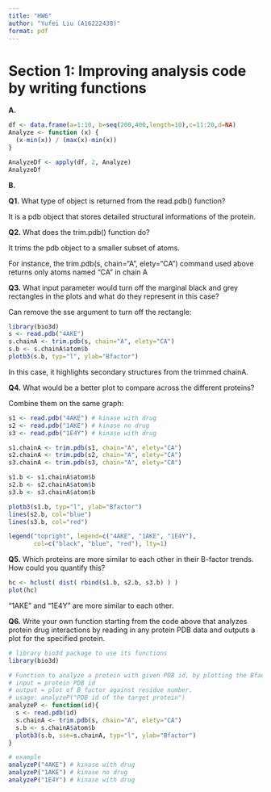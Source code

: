 ```yaml
---
title: "HW6"
author: "Yufei Liu (A16222438)"
format: pdf
---
```

# Section 1:  Improving analysis code by writing functions

**A.**  

```r
df <- data.frame(a=1:10, b=seq(200,400,length=10),c=11:20,d=NA)
Analyze <- function (x) {
  (x-min(x)) / (max(x)-min(x))
}

AnalyzeDf <- apply(df, 2, Analyze)
AnalyzeDf
```

**B.** 

**Q1.** What type of object is returned from the read.pdb() function?

It is a pdb object that stores detailed structural informations of the protein.

**Q2.** What does the trim.pdb() function do?

It trims the pdb object to a smaller subset of atoms.

For instance, the trim.pdb(s, chain="A", elety="CA") command used above returns only atoms named "CA" in chain A

**Q3.** What input parameter would turn off the marginal black and grey rectangles in the plots and what do they represent in this case?

Can remove the sse argument to turn off the rectangle:
```r
library(bio3d)
s <- read.pdb("4AKE")
s.chainA <- trim.pdb(s, chain="A", elety="CA")
s.b <- s.chainA$atom$b
plotb3(s.b, typ="l", ylab="Bfactor")
```
In this case, it highlights secondary structures from the trimmed chainA.

**Q4.** What would be a better plot to compare across the different proteins?

Combine them on the same graph:
```r
s1 <- read.pdb("4AKE") # kinase with drug
s2 <- read.pdb("1AKE") # kinase no drug
s3 <- read.pdb("1E4Y") # kinase with drug

s1.chainA <- trim.pdb(s1, chain="A", elety="CA")
s2.chainA <- trim.pdb(s2, chain="A", elety="CA")
s3.chainA <- trim.pdb(s3, chain="A", elety="CA")

s1.b <- s1.chainA$atom$b
s2.b <- s2.chainA$atom$b
s3.b <- s3.chainA$atom$b

plotb3(s1.b, typ="l", ylab="Bfactor")
lines(s2.b, col="blue")
lines(s3.b, col="red")

legend("topright", legend=c("4AKE", "1AKE", "1E4Y"),
       col=c("black", "blue", "red"), lty=1)
```

**Q5.** Which proteins are more similar to each other in their B-factor trends. How could you quantify this? 
```r
hc <- hclust( dist( rbind(s1.b, s2.b, s3.b) ) )
plot(hc)
```
"1AKE" and "1E4Y" are more similar to each other.

**Q6.** Write your own function starting from the code above that analyzes protein drug interactions by reading in any protein PDB data and outputs a plot for the specified protein.

```r
# library bio3d package to use its functions
library(bio3d)

# Function to analyze a protein with given PDB id, by plotting the Bfactor against residue number, as well as highlighting the secondary structure of chainA.
# input = protein PDB id
# output = plot of B factor against residue number.
# usage: analyzeP("PDB id of the target protein")
analyzeP <- function(id){
  s <- read.pdb(id)
  s.chainA <- trim.pdb(s, chain="A", elety="CA")
  s.b <- s.chainA$atom$b
  plotb3(s.b, sse=s.chainA, typ="l", ylab="Bfactor")
}

# example
analyzeP("4AKE") # kinase with drug
analyzeP("1AKE") # kinase no drug
analyzeP("1E4Y") # kinase with drug

```

